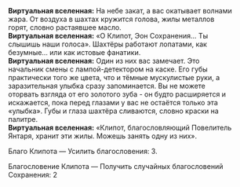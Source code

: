 {{Диалог Начало}}
:'''Виртуальная вселенная:''' На небе закат, а вас окатывает волнами жара. От воздуха в шахтах кружится голова, жилы металлов горят, словно растаявшее масло.
:'''Виртуальная вселенная:''' «О Клипот, Эон Сохранения... Ты слышишь наши голоса». Шахтёры работают лопатами, как безумные... или как истовые фанатики.
:'''Виртуальная вселенная:''' Один из них вас замечает. Это начальник смены с лампой-детектором на каске. Его губы практически того же цвета, что и тёмные мускулистые руки, а заразительная улыбка сразу запоминается. Вы не можете оторвать взгляда от его золотого зуба - он будто расширяется и искажается, пока перед глазами у вас не остаётся только эта «улыбка». Губы и глаза шахтёра сливаются, словно краски на палитре.
:'''Виртуальная вселенная:''' «Клипот, благословляющий Повелитель Янтаря, хранит эти жилы. Можешь занять одну из них».
:{{Диалог|Звезда}} Благо Клипота &mdash; Усилить благословения: 3.
:{{Диалог|Звезда}} Благословение Клипота &mdash; Получить случайных благословений Сохранения: 2
{{Диалог Конец}}